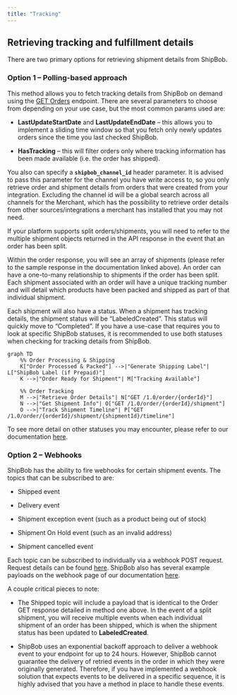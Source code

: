 ```yaml
---
title: "Tracking"
---
```


## Retrieving tracking and fulfillment details

There are two primary options for retrieving shipment details from ShipBob.

### [](https://developer.shipbob.com/guides/#option-1--polling-based-approach)Option 1 – Polling-based approach

This method allows you to fetch tracking details from ShipBob on demand using the [GET Orders](https://developer.shipbob.com/api-docs#tag/Orders/paths/~11.0~1order/get) endpoint. There are several parameters to choose from depending on your use case, but the most common params used are:

* **LastUpdateStartDate** and **LastUpdateEndDate** – this allows you to implement a sliding time window so that you fetch only newly updates orders since the time you last checked ShipBob.

* **HasTracking** – this will filter orders only where tracking information has been made available (i.e. the order has shipped).

You also can specify a **`shipbob_channel_id`** header parameter. It is advised to pass this parameter for the channel you have write access to, so you only retrieve order and shipment details from orders that were created from your integration. Excluding the channel id will be a global search across all channels for the Merchant, which has the possibility to retrieve order details from other sources/integrations a merchant has installed that you may not need.

If your platform supports split orders/shipments, you will need to refer to the multiple shipment objects returned in the API response in the event that an order has been split.

Within the order response, you will see an array of shipments (please refer to the sample response in the documentation linked above). An order can have a one-to-many relationship to shipments if the order has been split. Each shipment associated with an order will have a unique tracking number and will detail which products have been packed and shipped as part of that individual shipment.

Each shipment will also have a status. When a shipment has tracking details, the shipment status will be “LabeledCreated”. This status will quickly move to “Completed”. If you have a use-case that requires you to look at specific ShipBob statuses, it is recommended to use both statuses when checking for tracking details from ShipBob.

```mermaid
graph TD
    %% Order Processing & Shipping
    K["Order Processed & Packed"] -->|"Generate Shipping Label"| L["ShipBob Label (if Prepaid)"]
    K -->|"Order Ready for Shipment"| M["Tracking Available"]

    %% Order Tracking
    M -->|"Retrieve Order Details"| N["GET /1.0/order/{orderId}"]
    N -->|"Get Shipment Info"| O["GET /1.0/order/{orderId}/shipment"]
    O -->|"Track Shipment Timeline"| P["GET /1.0/order/{orderId}/shipment/{shipmentId}/timeline"]
```

To see more detail on other statuses you may encounter, please refer to our documentation [here](https://developer.shipbob.com/).

### [](https://developer.shipbob.com/guides/#option-2--webhooks)Option 2 – Webhooks

ShipBob has the ability to fire webhooks for certain shipment events. The topics that can be subscribed to are:

* Shipped event

* Delivery event

* Shipment exception event (such as a product being out of stock)

* Shipment On Hold event (such as an invalid address)

* Shipment cancelled event

Each topic can be subscribed to individually via a webhook POST request. Request details can be found [here](https://developer.shipbob.com/api-docs#tag/Webhooks/paths/~11.0~1webhook/post). ShipBob also has several example payloads on the webhook page of our documentation [here](https://developer.shipbob.com/webhooks).

A couple critical pieces to note:

* The Shipped topic will include a payload that is identical to the Order GET response detailed in method one above. In the event of a split shipment, you will receive multiple events when each individual shipment of an order has been shipped, which is when the shipment status has been updated to **LabeledCreated**.

* ShipBob uses an exponential backoff approach to deliver a webhook event to your endpoint for up to 24 hours. However, ShipBob cannot guarantee the delivery of retried events in the order in which they were originally generated. Therefore, if you have implemented a webhook solution that expects events to be delivered in a specific sequence, it is highly advised that you have a method in place to handle these events.
